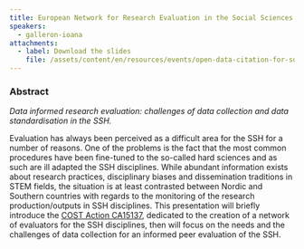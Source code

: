 ```yaml
---
title: European Network for Research Evaluation in the Social Sciences and Humanities
speakers:
  - galleron-ioana
attachments:
  - label: Download the slides
    file: /assets/content/en/resources/events/open-data-citation-for-social-science-and-humanities/sessions/4/presentations/2/5.3-Galleron.pdf
---
```

### Abstract

*Data informed research evaluation: challenges of data collection and data standardisation in the SSH.*

Evaluation has always been perceived as a difficult area for the SSH for a number of reasons. One of the problems is the fact that the most common procedures have been fine-tuned to the so-called hard sciences and as such are ill adapted the SSH disciplines. While abundant information exists about research practices, disciplinary biases and dissemination traditions in STEM fields, the situation is at least contrasted between Nordic and Southern countries with regards to the monitoring of the research production/outputs in SSH disciplines. This presentation will briefly introduce the [COST Action CA15137](http://enressh.eu/), dedicated to the creation of a network of evaluators for the SSH disciplines, then will focus on the needs and the challenges of data collection for an informed peer evaluation of the SSH.
